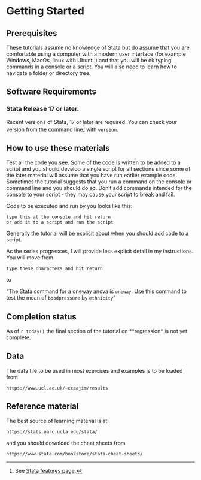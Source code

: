 # Getting Started

## Prerequisites

These tutorials assume no knowledge of Stata but do assume that you are comfortable using a computer with a modern user interface (for example Windows, MacOs, linux with Ubuntu) and that you will be ok typing commands in a console or a script. You will also need to learn how to navigate a folder or directory tree.

## Software Requirements

### Stata Release 17 or later.

Recent versions of Stata, 17 or later are required. You can check your version from the command line[^getting_started-1] with `version`.

[^getting_started-1]: See [Stata features page](https://www.stata.com/features/overview/graphical-user-interface/ "https://www.stata.com/features/overview/graphical-user-interface/").

## How to use these materials

Test all the code you see. Some of the code is written to be added to a script and you should develop a single script for all sections since some of the later material will assume that you have run earlier example code. Sometimes the tutorial suggests that you run a command on the console or command line and you should do so. Don't add commands intended for the console to your script - they may cause your script to break and fail.

Code to be executed and run by you looks like this:

    type this at the console and hit return
    or add it to a script and run the script

Generally the tutorial will be explicit about when you should add code to a script.

As the series progresses, I will provide less explicit detail in my instructions.  You will move from 

    type these characters and hit return
    
to

"The Stata command for a oneway anova is `oneway`.  Use this command to test the mean of `boodpressure` by `ethnicity`"

## Completion status

As of `r today()` the final section of the tutorial on **regression* is not yet complete.

## Data

The data file to be used in most exercises and examples is to be loaded from

    https://www.ucl.ac.uk/~ccaajim/results
    
## Reference material

The best source of learning material is at

    https://stats.oarc.ucla.edu/stata/

and you should download the cheat sheets from

    https://www.stata.com/bookstore/stata-cheat-sheets/
    

   
